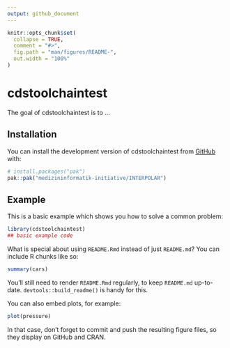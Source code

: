 ```yaml
---
output: github_document
---
```


<!-- README.md is generated from README.Rmd. Please edit that file -->

```r
knitr::opts_chunk$set(
  collapse = TRUE,
  comment = "#>",
  fig.path = "man/figures/README-",
  out.width = "100%"
)
```

# cdstoolchaintest

<!-- badges: start -->
<!-- badges: end -->

The goal of cdstoolchaintest is to ...

## Installation

You can install the development version of cdstoolchaintest from [GitHub](https://github.com/) with:

``` r
# install.packages("pak")
pak::pak("medizininformatik-initiative/INTERPOLAR")
```

## Example

This is a basic example which shows you how to solve a common problem:

```r
library(cdstoolchaintest)
## basic example code
```

What is special about using `README.Rmd` instead of just `README.md`? You can include R chunks like so:

```r
summary(cars)
```

You'll still need to render `README.Rmd` regularly, to keep `README.md` up-to-date. `devtools::build_readme()` is handy for this.

You can also embed plots, for example:

```r
plot(pressure)
```

In that case, don't forget to commit and push the resulting figure files, so they display on GitHub and CRAN.
